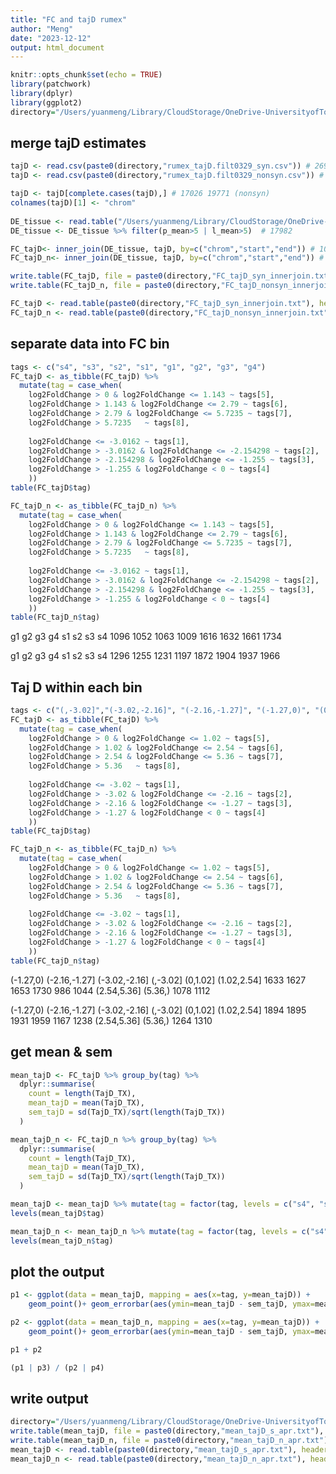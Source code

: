 ```yaml
---
title: "FC and tajD rumex"
author: "Meng"
date: "2023-12-12"
output: html_document
---
```


```r
knitr::opts_chunk$set(echo = TRUE)
library(patchwork)
library(dplyr)
library(ggplot2)
directory="/Users/yuanmeng/Library/CloudStorage/OneDrive-UniversityofToronto/Manuscripts/rumex_haploid_sel/pixy/"
```

## merge tajD estimates
```r
tajD <- read.csv(paste0(directory,"rumex_tajD.filt0329_syn.csv")) # 26967
tajD <- read.csv(paste0(directory,"rumex_tajD.filt0329_nonsyn.csv")) # 26967

tajD <- tajD[complete.cases(tajD),] # 17026 19771 (nonsyn)
colnames(tajD)[1] <- "chrom"
    
DE_tissue <- read.table("/Users/yuanmeng/Library/CloudStorage/OneDrive-UniversityofToronto/Manuscripts/rumex_haploid_sel/deseq2/result_tissue_full.txt", header=T)
DE_tissue <- DE_tissue %>% filter(p_mean>5 | l_mean>5)  # 17982

FC_tajD<- inner_join(DE_tissue, tajD, by=c("chrom","start","end")) # 10863
FC_tajD_n<- inner_join(DE_tissue, tajD, by=c("chrom","start","end")) # 12658

write.table(FC_tajD, file = paste0(directory,"FC_tajD_syn_innerjoin.txt"), row.names = FALSE, quote = FALSE)
write.table(FC_tajD_n, file = paste0(directory,"FC_tajD_nonsyn_innerjoin.txt"), row.names = FALSE, quote = FALSE)

FC_tajD <- read.table(paste0(directory,"FC_tajD_syn_innerjoin.txt"), header =T)
FC_tajD_n <- read.table(paste0(directory,"FC_tajD_nonsyn_innerjoin.txt"), header =T)
```


## separate data into FC bin
```r
tags <- c("s4", "s3", "s2", "s1", "g1", "g2", "g3", "g4")
FC_tajD <- as_tibble(FC_tajD) %>% 
  mutate(tag = case_when(
    log2FoldChange > 0 & log2FoldChange <= 1.143 ~ tags[5],
    log2FoldChange > 1.143 & log2FoldChange <= 2.79 ~ tags[6],
    log2FoldChange > 2.79 & log2FoldChange <= 5.7235 ~ tags[7],
    log2FoldChange > 5.7235   ~ tags[8],
    
    log2FoldChange <= -3.0162 ~ tags[1],
    log2FoldChange > -3.0162 & log2FoldChange <= -2.154298 ~ tags[2],
    log2FoldChange > -2.154298 & log2FoldChange <= -1.255 ~ tags[3],
    log2FoldChange > -1.255 & log2FoldChange < 0 ~ tags[4]
    ))
table(FC_tajD$tag)

FC_tajD_n <- as_tibble(FC_tajD_n) %>% 
  mutate(tag = case_when(
    log2FoldChange > 0 & log2FoldChange <= 1.143 ~ tags[5],
    log2FoldChange > 1.143 & log2FoldChange <= 2.79 ~ tags[6],
    log2FoldChange > 2.79 & log2FoldChange <= 5.7235 ~ tags[7],
    log2FoldChange > 5.7235   ~ tags[8],
    
    log2FoldChange <= -3.0162 ~ tags[1],
    log2FoldChange > -3.0162 & log2FoldChange <= -2.154298 ~ tags[2],
    log2FoldChange > -2.154298 & log2FoldChange <= -1.255 ~ tags[3],
    log2FoldChange > -1.255 & log2FoldChange < 0 ~ tags[4]
    ))
table(FC_tajD_n$tag)

```
  g1   g2   g3   g4   s1   s2   s3   s4 
1096 1052 1063 1009 1616 1632 1661 1734 

  g1   g2   g3   g4   s1   s2   s3   s4 
1296 1255 1231 1197 1872 1904 1937 1966

## Taj D within each bin

```r
tags <- c("(,-3.02]","(-3.02,-2.16]", "(-2.16,-1.27]", "(-1.27,0)", "(0,1.02]", "(1.02,2.54]","(2.54,5.36]", "(5.36,)")
FC_tajD <- as_tibble(FC_tajD) %>% 
  mutate(tag = case_when(
    log2FoldChange > 0 & log2FoldChange <= 1.02 ~ tags[5],
    log2FoldChange > 1.02 & log2FoldChange <= 2.54 ~ tags[6],
    log2FoldChange > 2.54 & log2FoldChange <= 5.36 ~ tags[7],
    log2FoldChange > 5.36   ~ tags[8],
    
    log2FoldChange <= -3.02 ~ tags[1],
    log2FoldChange > -3.02 & log2FoldChange <= -2.16 ~ tags[2],
    log2FoldChange > -2.16 & log2FoldChange <= -1.27 ~ tags[3],
    log2FoldChange > -1.27 & log2FoldChange < 0 ~ tags[4]
    ))
table(FC_tajD$tag)

FC_tajD_n <- as_tibble(FC_tajD_n) %>% 
  mutate(tag = case_when(
    log2FoldChange > 0 & log2FoldChange <= 1.02 ~ tags[5],
    log2FoldChange > 1.02 & log2FoldChange <= 2.54 ~ tags[6],
    log2FoldChange > 2.54 & log2FoldChange <= 5.36 ~ tags[7],
    log2FoldChange > 5.36   ~ tags[8],
    
    log2FoldChange <= -3.02 ~ tags[1],
    log2FoldChange > -3.02 & log2FoldChange <= -2.16 ~ tags[2],
    log2FoldChange > -2.16 & log2FoldChange <= -1.27 ~ tags[3],
    log2FoldChange > -1.27 & log2FoldChange < 0 ~ tags[4]
    ))
table(FC_tajD_n$tag)
```
(-1.27,0) (-2.16,-1.27] (-3.02,-2.16]      (,-3.02]      (0,1.02]   (1.02,2.54] 
         1633          1627          1653          1730           986          1044 
  (2.54,5.36]       (5.36,) 
         1078          1112 

   (-1.27,0) (-2.16,-1.27] (-3.02,-2.16]      (,-3.02]      (0,1.02]   (1.02,2.54] 
         1894          1895          1931          1959          1167          1238 
  (2.54,5.36]       (5.36,) 
         1264          1310 
         

## get mean & sem
```r
mean_tajD <- FC_tajD %>% group_by(tag) %>%
  dplyr::summarise(
    count = length(TajD_TX),
    mean_tajD = mean(TajD_TX),
    sem_tajD = sd(TajD_TX)/sqrt(length(TajD_TX))
  )

mean_tajD_n <- FC_tajD_n %>% group_by(tag) %>%
  dplyr::summarise(
    count = length(TajD_TX),
    mean_tajD = mean(TajD_TX),
    sem_tajD = sd(TajD_TX)/sqrt(length(TajD_TX))
  )

mean_tajD <- mean_tajD %>% mutate(tag = factor(tag, levels = c("s4", "s3", "s2", "s1", "g1", "g2", "g3", "g4")))
levels(mean_tajD$tag)

mean_tajD_n <- mean_tajD_n %>% mutate(tag = factor(tag, levels = c("s4", "s3", "s2", "s1", "g1", "g2", "g3", "g4")))
levels(mean_tajD_n$tag)
```


## plot the output
```r
p1 <- ggplot(data = mean_tajD, mapping = aes(x=tag, y=mean_tajD)) + 
    geom_point()+ geom_errorbar(aes(ymin=mean_tajD - sem_tajD, ymax=mean_tajD + sem_tajD), width=.2, position=position_dodge(.9))+ ggtitle("a") +labs(x ="log2FoldChange",y = expression(D[s]))+ theme_classic()+ theme(text = element_text(size = 10), axis.title.x=element_blank(), axis.text.x=element_blank(), axis.ticks.x=element_blank())

p2 <- ggplot(data = mean_tajD_n, mapping = aes(x=tag, y=mean_tajD)) + 
    geom_point()+ geom_errorbar(aes(ymin=mean_tajD - sem_tajD, ymax=mean_tajD + sem_tajD), width=.2, position=position_dodge(.9))+ ggtitle("b") +labs(x ="log2FoldChange",y = expression(D[n]))+ theme_classic() + theme(text = element_text(size = 10), axis.title.x=element_blank(), axis.text.x=element_blank(), axis.ticks.x=element_blank()) 

p1 + p2
```

```r
(p1 | p3) / (p2 | p4) 
```


## write output
```r
directory="/Users/yuanmeng/Library/CloudStorage/OneDrive-UniversityofToronto/Manuscripts/rumex_haploid_sel/pixy/"
write.table(mean_tajD, file = paste0(directory,"mean_tajD_s_apr.txt"), row.names = FALSE, quote = FALSE)
write.table(mean_tajD_n, file = paste0(directory,"mean_tajD_n_apr.txt"), row.names = FALSE, quote = FALSE)
mean_tajD <- read.table(paste0(directory,"mean_tajD_s_apr.txt"), header = T)
mean_tajD_n <- read.table(paste0(directory,"mean_tajD_n_apr.txt"), header = T)

```

